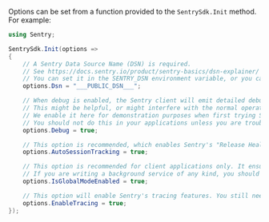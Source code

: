 Options can be set from a function provided to the `SentrySdk.Init` method. For example:

```csharp
using Sentry;

SentrySdk.Init(options =>
{
    // A Sentry Data Source Name (DSN) is required.
    // See https://docs.sentry.io/product/sentry-basics/dsn-explainer/
    // You can set it in the SENTRY_DSN environment variable, or you can set it in code here.
    options.Dsn = "___PUBLIC_DSN___";

    // When debug is enabled, the Sentry client will emit detailed debugging information to the console.
    // This might be helpful, or might interfere with the normal operation of your application.
    // We enable it here for demonstration purposes when first trying Sentry.
    // You should not do this in your applications unless you are troubleshooting issues with Sentry.
    options.Debug = true;

    // This option is recommended, which enables Sentry's "Release Health" feature.
    options.AutoSessionTracking = true;

    // This option is recommended for client applications only. It ensures all threads use the same global scope.
    // If you are writing a background service of any kind, you should remove this.
    options.IsGlobalModeEnabled = true;

    // This option will enable Sentry's tracing features. You still need to start transactions and spans.
    options.EnableTracing = true;
});
```

<PlatformContent includePath="getting-started-confignote" />
